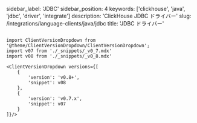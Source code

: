 sidebar_label: 'JDBC'
sidebar_position: 4
keywords: ['clickhouse', 'java', 'jdbc', 'driver', 'integrate']
description: 'ClickHouse JDBC ドライバー'
slug: /integrations/language-clients/java/jdbc
title: 'JDBC ドライバー'
```

import ClientVersionDropdown from '@theme/ClientVersionDropdown/ClientVersionDropdown';
import v07 from './_snippets/_v0_7.mdx'
import v08 from './_snippets/_v0_8.mdx'

<ClientVersionDropdown versions={[
    {
        'version': 'v0.8+',
        'snippet': v08
    },
    {
        'version': 'v0.7.x',
        'snippet': v07
    }
]}/>
